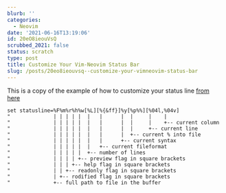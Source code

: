 ```yaml
---
blurb: ''
categories:
  - Neovim
date: '2021-06-16T13:19:06'
id: 20eO8ieouVsQ
scrubbed_2021: false
status: scratch
type: post
title: Customize Your Vim-Neovim Status Bar
slug: /posts/20eo8ieouvsq--customize-your-vimneovim-status-bar
---
```


This is a copy of the example of how to customize your status line [from here](https://www.vi-improved.org/recommendations/)



```txtx
set statusline=%F%m%r%h%w[%L][%{&ff}]%y[%p%%][%04l,%04v]
"              | | | | |  |   |      |  |     |    |
"              | | | | |  |   |      |  |     |    +-- current column
"              | | | | |  |   |      |  |     +-- current line
"              | | | | |  |   |      |  +-- current % into file
"              | | | | |  |   |      +-- current syntax
"              | | | | |  |   +-- current fileformat
"              | | | | |  +-- number of lines
"              | | | | +-- preview flag in square brackets
"              | | | +-- help flag in square brackets
"              | | +-- readonly flag in square brackets
"              | +-- rodified flag in square brackets
"              +-- full path to file in the buffer
```

